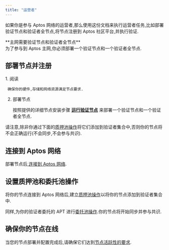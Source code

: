 ```yaml
---
title: "运营者"
---
```



如果你是参与 Aptos 网络的运营者,那么使用这份文档来执行运营者任务,比如部署验证节点和验证者全节点,将节点注册到 Aptos 社区平台,并执行验证.

<Aside type="note">
  **主网需要验证节点和验证者全节点** <br />
  为了参与到 Aptos 主网,你必须部署一个验证节点和一个验证者全节点.
</Aside>

## 部署节点并注册

<Steps>
  1. 阅读

     确保你的硬件,存储和网络资源满足节点要求.

  2. 部署节点

     按照提供的详细节点安装步骤 [**运行验证节点**](/zh/network/nodes/validator-node/deploy-nodes) 来部署一个验证节点和一个验证者全节点.
</Steps>

请注意,除非你通过下面的[质押池操作](/zh/network/nodes/validator-node/connect-nodes/staking-pool-operations)将它们添加到验证者集合中,否则你的节点将不会正确运行(不会同步,不会参与共识).

## 连接到 Aptos 网络

部署节点后,[连接到 Aptos 网络](/zh/network/nodes/validator-node/connect-nodes/connect-to-aptos-network).

## 设置质押池和委托池操作

将你的节点连接到 Aptos 网络后,建立[质押池操作](/zh/network/nodes/validator-node/connect-nodes/staking-pool-operations)以将你的节点添加到验证者集合中.

同样,为你的验证者委托的 APT 进行[委托池操作](/zh/network/nodes/validator-node/connect-nodes/delegation-pool-operations).你的节点将开始同步并参与共识.

## 确保你的节点在线

当您的节点部署并配置完成后,请确保它们达到[节点活跃性的要求](/zh/network/nodes/validator-node/verify-nodes/node-liveness-criteria).
